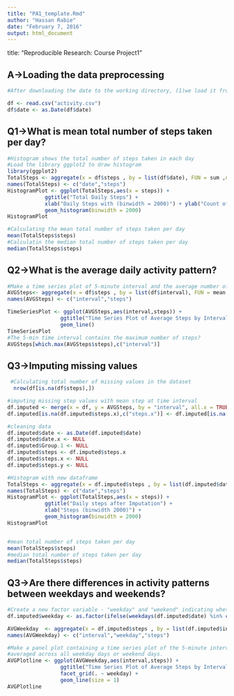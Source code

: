 ```yaml
---
title: "PA1_template.Rmd"
author: "Hassan Rabie"
date: "February 7, 2016"
output: html_document
---
```


 title: "Reproducible Research: Course Project1"
 

## A->Loading the data preprocessing
```r

#After downloading the date to the working directory, (1)we load it from the file activity.csv, transform date column as date 

df <- read.csv("activity.csv")
df$date <- as.Date(df$date)

```


## Q1->What is mean total number of steps taken per day?
```r
#Histogram shows the total number of steps taken in each day
#Load the library ggplot2 to draw histogram
library(ggplot2)
TotalSteps <- aggregate(x = df$steps , by = list(df$date), FUN = sum ,na.rm=TRUE)
names(TotalSteps) <- c("date","steps")
HistogramPlot <- ggplot(TotalSteps,aes(x = steps)) +
            ggtitle("Total Daily Steps") +
            xlab("Daily Steps with (binwidth = 2000)") + ylab("Count of Daily Steps") +
            geom_histogram(binwidth = 2000)
HistogramPlot

#Calculating the mean total number of steps taken per day
mean(TotalSteps$steps)
#Calculatin the median total number of steps taken per day
median(TotalSteps$steps)

```

## Q2->What is the average daily activity pattern?
```r
#Make a time series plot of 5-minute interval and the average number of steps taken, averaged across all days
AVGSteps<- aggregate(x = df$steps , by = list(df$interval), FUN = mean ,na.rm=TRUE)
names(AVGSteps) <- c("interval","steps")

TimeSeriesPlot <- ggplot(AVGSteps,aes(interval,steps)) +
                 ggtitle("Time Series Plot of Average Steps by Interval") +
                 geom_line()
TimeSeriesPlot
#The 5-min time interval contains the maximum number of steps?
AVGSteps[which.max(AVGSteps$steps),c("interval")]

```

## Q3->Imputing missing values
```r
 #Calculating total number of missing values in the dataset
  nrow(df[is.na(df$steps),])

#imputing missing step values with mean step at time interval
df.imputed <- merge(x = df, y = AVGSteps, by = "interval", all.x = TRUE)
df.imputed[is.na(df.imputed$steps.x),c("steps.x")] <- df.imputed[is.na(df.imputed$steps.x),c("steps.y")]

#cleaning data
df.imputed$date <- as.Date(df.imputed$date)
df.imputed$date.x <- NULL
df.imputed$Group.1 <- NULL
df.imputed$steps <- df.imputed$steps.x
df.imputed$steps.x <- NULL
df.imputed$steps.y <- NULL

#Histogram with new dataframe
TotalSteps <- aggregate(x = df.imputed$steps , by = list(df.imputed$date), FUN = sum ,na.rm=TRUE)
names(TotalSteps) <- c("date","steps")
HistogramPlot <- ggplot(TotalSteps,aes(x = steps)) +
            ggtitle("Daily steps after Imputation") +
            xlab("Steps (binwidth 2000)") +
            geom_histogram(binwidth = 2000)
HistogramPlot 


#mean total number of steps taken per day
mean(TotalSteps$steps)
#median total number of steps taken per day
median(TotalSteps$steps)

```

## Q3->Are there differences in activity patterns between weekdays and weekends?
```r
#Create a new factor variable - "weekday" and "weekend" indicating whether a given date is a weekday or weekend day.
df.imputed$weekday <- as.factor(ifelse(weekdays(df.imputed$date) %in% c("Saturday","Sunday"), "Weekend", "Weekday")) 

AVGWeekday  <- aggregate(x = df.imputed$steps , by = list(df.imputed$interval,df.imputed$weekday), FUN = mean ,na.rm=TRUE)
names(AVGWeekday) <- c("interval","weekday","steps")

#Make a panel plot containing a time series plot of the 5-minute interval and the average number of steps taken 
#averaged across all weekday days or weekend days.
AVGPlotline <- ggplot(AVGWeekday,aes(interval,steps)) +
                 ggtitle("Time Series Plot of Average Steps by Interval after Imputation") +
                 facet_grid(. ~ weekday) +
                 geom_line(size = 1)
AVGPlotline


```

